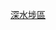 {{Navbox
|name        = 深水埗區小巴路線列表
|title       = 以[[深水埗區]]作總站或折返點小巴路線（以下為目的地區份）
|bodystyle   = background: #f9f9f9;
|liststyle   = text-align: left;%;
|groupstyle  = background: #ececec; text-align: center; width: 15%;;
|belowstyle  = text-align: center;;
|oddstyle    = background: #f9f9f9;
|evenstyle   = background: #f9f9f9;
|state       = collapsed
|group1      = [[九龍東]]
|list1       = '''<往返[[黃大仙區]]>''' [[九龍區專線小巴72線|72]] • [[九龍區專線小巴73線|73]]
|group2      = [[九龍西]]
|list2       = '''<往返[[深水埗區]]內>''' [[九龍區專線小巴9M線|9M]] • [[九龍區專線小巴30A線|30B]] • [[九龍區專線小巴32M線|32M]] • [[九龍區專線小巴41M線|41A • 41M]] • [[九龍區專線小巴42線|42]] • [[九龍區專線小巴44M線|44A • 44M • 44S]] • [[九龍區專線小巴45M線|45B • 45M]] • [[九龍區專線小巴75線|75 • 75A • 75B]] • [[九龍區專線小巴81K線|81K]]<br>'''<往返[[油尖旺區]]>''' [[九龍區專線小巴12線|12]] • [[九龍區專線小巴30A線|30A]]<br>'''<往返[[九龍城區]]>'''  [[九龍區專線小巴2號線|2 • 2A]]
|group3      = [[新界西]]
|list3       = '''<往返[[葵青區]]>''' [[新界區專線小巴90A線|90A]] • [[新界區專線小巴90M線|90M]] • [[新界區專線小巴90P線|90P]] • [[新界區專線小巴92M線|92M]] • [[新界區專線小巴97A線|97A]] • [[新界區專線小巴411線|411]]
|category =
| color    = #ccccff
）</small>
| below  = 以上路線已全數加入[[長者及合資格殘疾人士公共交通票價優惠計劃]]
}}<noinclude>[[Category:香港小巴路線模板|深水埗區]]</noinclude>